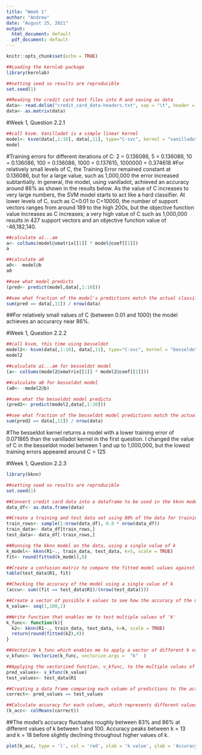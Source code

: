 ```yaml
---
title: "Week 1"
author: "Andrew"
date: "August 25, 2021"
output:
  html_document: default
  pdf_document: default
---
```


```r
knitr::opts_chunk$set(echo = TRUE)
```

```r
##Loading the kernlab package
library(kernlab)
```

```r
##setting seed so results are reproducible
set.seed(1)
```


```r
##Reading the credit card text files into R and saving as data
data<- read.delim("credit_card_data-headers.txt", sep = "\t", header = TRUE)
data<- as.matrix(data)
```

#Week 1, Question 2.2.1
```r
##call ksvm. Vanilladot is a simple linear kernel
model<- ksvm(data[,1:10], data[,11], type="C-svc", kernel = "vanilladot", C=1000, scaled = TRUE)
model
```
#Training errors for different iterations of C: 2 = 0.136086, 5 = 0.136086, 10 = 0.136086, 100 = 0.136086, 1000 = 0.137615, 1000000 = 0.374618
#For relatively small levels of C, the Training Error remained constant at 0.136086, but for a large value, such as 1,000,000 the error increased subtantially.  In general, the model, using vanilladot, achieved an accuracy around 86% as shown in the results below. As the value of C increases to very large numbers, the SVM model starts to act like a hard classifier. At lower levels of C, such as C=0.01 to C=10000, the number of support vectors ranges from around 189 to the high 200s, but the objective function value increases as C increases; a very high value of C such as 1,000,000 results in 427 support vectors and an objective function value of -46,182,140.

```r
##calculate a1...am
a<- colSums(model@xmatrix[[1]] * model@coef[[1]])
a
```

```r
##calculate a0
a0<- -model@b
a0
```

```r
##see what model predicts
(pred<- predict(model,data[,1:10]))

```

```r
##see what fraction of the model's predictions match the actual classification
sum(pred == data[,11]) / nrow(data)
```
##For relatively small values of C (between 0.01 and 1000) the model achieves an accurarcy near 86%.


#Week 1, Question 2.2.2
```r
##call ksvm, this time using besseldot 
model2<- ksvm(data[,1:10], data[,11], type="C-svc", kernel = "besseldot", C=125, scaled = TRUE)
model2
```

```r
##calculate a1...am for besseldot model
(a<- colSums(model2@xmatrix[[1]] * model2@coef[[1]]))

```

```r
##calculate a0 for besseldot model
(a0<- -model2@b)

```

```r
##see what the besseldot model predicts
(pred2<- predict(model2,data[,1:10]))

```

```r
##see what fraction of the besseldot model predictions match the actual classification
sum(pred2 == data[,11]) / nrow(data)
```

#The besseldot kernel returns a model with a lower training error of 0.071865 than the vanilladot kernel in the first question.  I changed the value of C in the besseldot model between 1 and up to 1,000,000, but the lowest training errors appeared around C = 125



#Week 1, Question 2.2.3
```r
library(kknn)
```

```r
##setting seed so results are reproducible
set.seed(1)
```

```r
##Convert credit card data into a dataframe to be used in the kknn model
data_df<- as.data.frame(data)
```


```r
##Create a training and test data set using 80% of the data for training and 20% for testing
train_rows<- sample(1:nrow(data_df), 0.8 * nrow(data_df))
train_data<- data_df[train_rows,]
test_data<- data_df[-train_rows,]
```

```r
##Running the kknn model on the data, using a single value of k
k_model<- kknn(R1~., train_data, test_data, k=5, scale = TRUE)
fit<- round(fitted(k_model),0)
```

```r
##Create a confusion matrix to compare the fitted model values against actual values in the test set
table(test_data$R1, fit)
```
```r
##Checking the accuracy of the model using a single value of k
(accu<- sum((fit == test_data$R1)/(nrow(test_data))))
```

```r
##Create a vector of possible k values to see how the accuracy of the model changes with different k values
k_value<- seq(1,100,1)
```

```r
##Write function that enables me to test multiple values of 'k' 
k_func<- function(k){
  k2<- kknn(R1~., train_data, test_data, k=k, scale = TRUE)
  return(round(fitted(k2),0))
}
```

```r
##Vectorize k_func which enables me to apply a vector of different k values
v_kfunc<- Vectorize(k_func, vectorize.args =  "k"  )
```

```r
##Applying the vectorized function, v_kfunc, to the multiple values of k and creating a vector of the test data that I want to compare the predictions to.
pred_values<- v_kfunc(k_value)
test_values<- test_data$R1
```

```r
##Creating a data frame comparing each column of predictions to the actual result
correct<- pred_values == test_values
```

```r
##Calculate accuracy for each column, which represents different values of k
(k_acc<- colMeans(correct))
```
##The model's accuracy fluctuates roughly between 83% and 86% at different values of k between 1 and 100.  Accuracy peaks between k = 13 and k = 18 before slightly declining throughout higher values of k.
```r
plot(k_acc, type = 'l', col = 'red', xlab = 'k value', ylab = 'Accuracy', main = 'Accuracy of kknn model with different k values')
```










